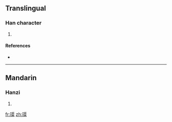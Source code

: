 ==Translingual==

===Han character===
{{Han char|rn=96|rad=玉|as=12|sn=16|four=|canj=一土水尸木 (MGESD)}}

# {{defn|Han|sort=玉12}}

====References====
* {{Han ref|kx=0741.320|dkj=21233|dj=1151.100|hdz=21136.020|uh=7496|ud=29846}}

----

==Mandarin==

===Hanzi===
{{cmn-hanzi|pin=[[qú]] ([[qu2]])|wg=ch'ü<sup>2</sup>}}

# {{defn|Mandarin|sort=玉12}}

[[fr:璖]]
[[zh:璖]]